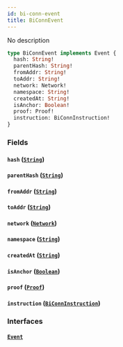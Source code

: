 ```yaml
---
id: bi-conn-event
title: BiConnEvent
---
```



No description

```graphql
type BiConnEvent implements Event {
  hash: String!
  parentHash: String!
  fromAddr: String!
  toAddr: String!
  network: Network!
  namespace: String!
  createdAt: String!
  isAnchor: Boolean!
  proof: Proof!
  instruction: BiConnInstruction!
}
```


### Fields

#### `hash` ([`String`](/cyberconnect-api/reference/scalars/string))




#### `parentHash` ([`String`](/cyberconnect-api/reference/scalars/string))




#### `fromAddr` ([`String`](/cyberconnect-api/reference/scalars/string))




#### `toAddr` ([`String`](/cyberconnect-api/reference/scalars/string))




#### `network` ([`Network`](/cyberconnect-api/reference/enums/network))




#### `namespace` ([`String`](/cyberconnect-api/reference/scalars/string))




#### `createdAt` ([`String`](/cyberconnect-api/reference/scalars/string))




#### `isAnchor` ([`Boolean`](/cyberconnect-api/reference/scalars/boolean))




#### `proof` ([`Proof`](/cyberconnect-api/reference/objects/proof))




#### `instruction` ([`BiConnInstruction`](/cyberconnect-api/reference/enums/bi-conn-instruction))




### Interfaces

#### [`Event`](/cyberconnect-api/reference/interfaces/event) 






